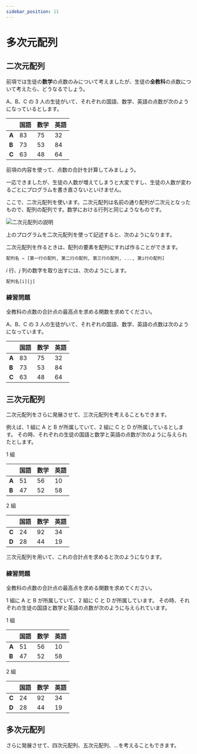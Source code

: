 ```yaml
---
sidebar_position: 11
---
```



# 多次元配列

## 二次元配列

前項では生徒の**数学**の点数のみについて考えましたが、生徒の**全教科**の点数について考えたら、どうなるでしょう。

A、B、C の 3 人の生徒がいて、それぞれの国語、数学、英語の点数が次のようになっているとします。

|       | 国語 | 数学 | 英語 |
| ----- | ---- | ---- | ---- |
| **A** | 83   | 75   | 32   |
| **B** | 73   | 53   | 84   |
| **C** | 63   | 48   | 64   |

前項の内容を使って、点数の合計を計算してみましょう。

<ViewSource path="/multi-array/calc_sum.ipynb" />

一応できましたが、生徒の人数が増えてしまうと大変ですし、生徒の人数が変わるごとにプログラムを書き直さないといけません。

ここで、二次元配列を使います。二次元配列は名前の通り配列が二次元となったもので、配列の配列です。数学における行列と同じようなものです。

![二次元配列の説明](array.drawio.svg)

上のプログラムを二次元配列を使って記述すると、次のようになります。

<ViewSource path="/multi-array/calc_sum_revised.ipynb" />

二次元配列を作るときは、配列の要素を配列にすれば作ることができます。

```python
配列名 = [第一行の配列, 第二行の配列, 第三行の配列, ..., 第i行の配列]
```

$i$ 行、$j$ 列の数字を取り出すには、次のようにします。

```python
配列名[i][j]
```

### 練習問題

全教科の点数の合計点の最高点を求める関数を求めてください。

A、B、C の 3 人の生徒がいて、それぞれの国語、数学、英語の点数は次のようになっています。

|       | 国語 | 数学 | 英語 |
| ----- | ---- | ---- | ---- |
| **A** | 83   | 75   | 32   |
| **B** | 73   | 53   | 84   |
| **C** | 63   | 48   | 64   |

<Answer>
  <ViewSource path="/multi-array/total_score_max.ipynb" />
</Answer>

## 三次元配列

二次元配列をさらに発展させて、三次元配列を考えることもできます。

例えば、1 組に A と B が所属していて、2 組に C と D が所属しているとします。
その時、それぞれの生徒の国語と数学と英語の点数が次のように与えられたとします。

1 組

|       | 国語 | 数学 | 英語 |
| ----- | ---- | ---- | ---- |
| **A** | 51   | 56   | 10   |
| **B** | 47   | 52   | 58   |

2 組

|       | 国語 | 数学 | 英語 |
| ----- | ---- | ---- | ---- |
| **C** | 24   | 92   | 34   |
| **D** | 28   | 44   | 19   |

三次元配列を用いて、これの合計点を求めると次のようになります。

<ViewSource path="/multi-array/calc_sum3d.ipynb" />

### 練習問題

全教科の点数の合計点の最高点を求める関数を求めてください。

1 組に A と B が所属していて、2 組に C と D が所属しています。
その時、それぞれの生徒の国語と数学と英語の点数が次のように与えられています。

1 組

|       | 国語 | 数学 | 英語 |
| ----- | ---- | ---- | ---- |
| **A** | 51   | 56   | 10   |
| **B** | 47   | 52   | 58   |

2 組

|       | 国語 | 数学 | 英語 |
| ----- | ---- | ---- | ---- |
| **C** | 24   | 92   | 34   |
| **D** | 28   | 44   | 19   |

<Answer>
  <ViewSource path="/multi-array/total_score_max_2d.ipynb" />
</Answer>

## 多次元配列

さらに発展させて、四次元配列、五次元配列、...を考えることもできます。
